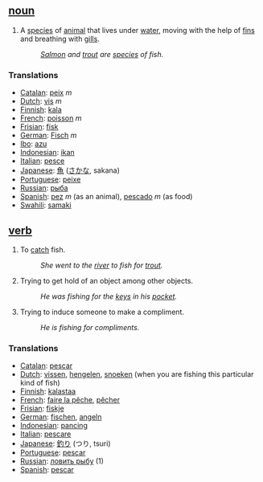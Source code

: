 ==  [[noun]] ==
#A [[species]] of [[animal]] that lives under [[water]], moving with the help of [[fin]]s and breathing with [[gill]]s.
#:''[[Salmon]] and [[trout]] are [[species]] of fish.''

===Translations===
*[[Catalan]]: [[peix]] ''m''
*[[Dutch]]: [[vis]] ''m''
*[[Finnish]]: [[kala]]
*[[French]]: [[poisson]] ''m''
*[[Frisian]]: [[fisk]]
*[[German]]: [[Fisch]] ''m''
*[[Ibo]]: [[azu]]
*[[Indonesian]]: [[ikan]]
*[[Italian]]: [[pesce]]
*[[Japanese]]: [[魚]] ([[さかな]], sakana)
*[[Portuguese]]: [[peixe]]
*[[Russian]]: [[рыба]]
*[[Spanish]]: [[pez]] ''m'' (as an animal), [[pescado]] ''m'' (as food)
*[[Swahili]]: [[samaki]]

== [[verb]] ==
#To [[catch]] fish.
#:''She went to the [[river]] to fish for [[trout]].''
#Trying to get hold of an object among other objects.
#:''He was fishing for the [[key]]s in his [[pocket]].''
#Trying to induce someone to make a compliment.
#:''He is fishing for compliments.''

===Translations===
*[[Catalan]]: [[pescar]]
*[[Dutch]]: [[vissen]], [[hengelen]], [[snoeken]] (when you are fishing this particular kind of fish)
*[[Finnish]]: [[kalastaa]]
*[[French]]: [[faire la pêche]], [[pêcher]]
*[[Frisian]]: [[fiskje]]
*[[German]]: [[fischen]], [[angeln]]
*[[Indonesian]]: [[pancing]]
*[[Italian]]: [[pescare]]
*[[Japanese]]: [[釣り]] (つり, tsuri)
*[[Portuguese]]: [[pescar]]
*[[Russian]]: [[ловить рыбу]] (1)
*[[Spanish]]: [[pescar]]